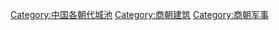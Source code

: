 [[Category:中国各朝代城池|Category:中国各朝代城池]]
[[Category:商朝建筑|Category:商朝建筑]]
[[Category:商朝军事|Category:商朝军事]]